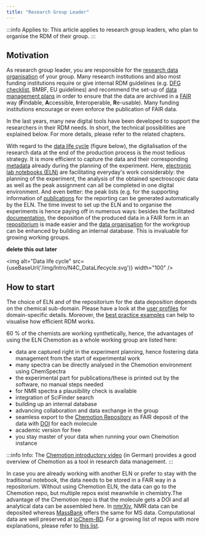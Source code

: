 ```yaml
---
title: "Research Group Leader"
---
```



:::info Applies to:
This article applies to research group leaders, who plan to organise the RDM of their group.
:::

## Motivation

As research group leader, you are responsible for the [research data organisation](/docs/data/data_organisation) of your group. Many research institutions and also most funding institutions require or give internal RDM guidelines (e.g. [DFG checklist](https://www.dfg.de/download/pdf/foerderung/grundlagen_dfg_foerderung/forschungsdaten/forschungsdaten_checkliste_de.pdf), BMBF, EU guidelines) and recommend the set-up of [data management plans](/docs/data/dmp) in order to ensure that the data are archived in a [FAIR](/docs/topics/fair) way (**F**indable, **A**ccessible, **I**nteroperable, **R**e-usable). Many funding institutions encourage or even enforce the publication of FAIR data.

In the last years, many new digital tools have been developed to support the researchers in their RDM needs. In short, the technical possibilities are explained below. For more details, please refer to the related chapters.

With regard to the [data life cycle](/docs/topics/data_life_cycle) (figure below), the digitalisation of the research data at the end of the production process is the most tedious strategy. It is more efficient to capture the data and their corresponding [metadata](/docs/topics/metadata) already during the planning of the experiment. Here, [electronic lab notebooks (ELN)](/docs/topics/eln) are facilitating everyday's work considerably: the planning of the experiment, the analysis of the obtained spectroscopic data as well as the peak assignment can all be completed in one digital environment. And even better: the peak lists (e.g. for the supporting information of [publications](/docs/data/data_publication) for the reporting can be generated automatically by the ELN. The time invest to set up the ELN and to organise the experiments is hence paying off in numerous ways: besides the facilitated [documentation](/docs/data/data_documentation), the deposition of the produced data in a FAIR form in an [repositorium](/docs/topics/repositories) is made easier and the [data organisation](/docs/data/data_organisation) for the workgroup can be enhanced by building an internal database. This is invaluable for growing working groups.

**delete this out later**

<img alt="Data life cycle" src={useBaseUrl('/img/Intro/N4C_DataLifecycle.svg')} width="100" />

## How to start

The choice of ELN and of the repositorium for the data deposition depends on the chemical sub-domain. Please have a look at the [user profiles](/docs/domains/guide) for domain-specific details.
Moreover, the [best practice examples](/docs/topics/best_practice) can help to visualise how efficient RDM works.

60 % of the chemists are working synthetically, hence, the advantages of using the ELN Chemotion as a whole working group are listed here:

- data are captured right in the experiment planning, hence fostering data management from the start of experimental work
- many spectra can be directly analysed in the Chemotion environment using ChemSpectra
- the experimental part for publications/these is printed out by the software, no manual steps needed
- for NMR spectra a plausibility check is available
- integration of SciFinder search
- building up an internal database
- advancing collaboration and data exchange in the group
- seamless export to the [Chemotion Repository](https://www.chemotion-repository.net/welcome) as FAIR deposit of the data with [DOI](/docs/topics/pid) for each molecule
- academic version for free
- you stay master of your data when running your own Chemotion instance

:::info Info:
The [Chemotion introductory video](https://www.youtube.com/watch?v=tZHaP6DW-Dw) (in German) provides a good overview of Chemotion as a tool in research data management.
:::

In case you are already working with another ELN or prefer to stay with the traditional notebook, the data needs to be stored in a FAIR way in a repositorium. Without using Chemotion ELN, the data can go to the Chemotion repo, but multiple repos exist meanwhile in chemistry.The advantage of the Chemotion repo is that the molecule gets a DOI and all analytical data can be assembled here.
In [nmrXiv](https://docs.nmrxiv.org/), NMR data can be deposited whereas [MassBank](https://massbank.eu/MassBank/) offers the same for MS data. Computational data are well preserved at [ioChem-BD](https://www.iochem-bd.org/).
For a growing list of repos with more explanations, please refer to [this list](https://www.re3data.org/).





